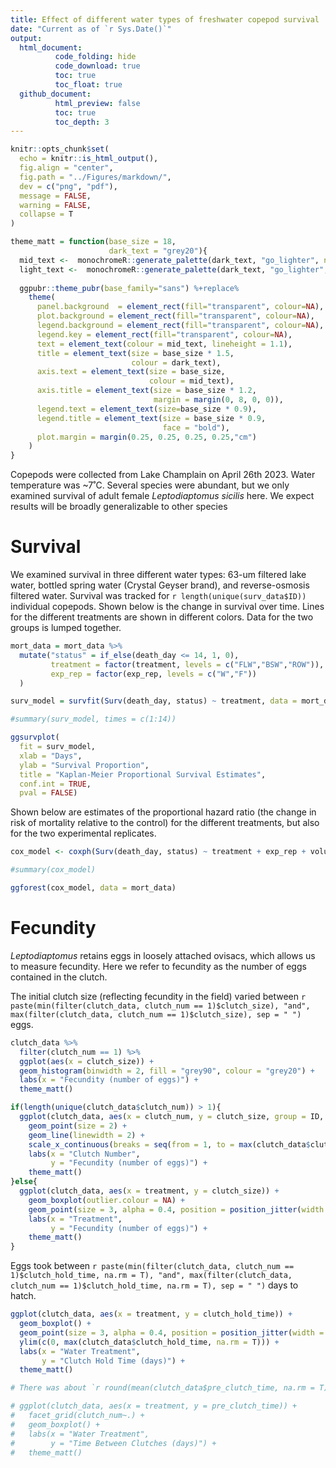```yaml
---
title: Effect of different water types of freshwater copepod survival
date: "Current as of `r Sys.Date()`"
output: 
  html_document:
          code_folding: hide
          code_download: true
          toc: true
          toc_float: true
  github_document:
          html_preview: false
          toc: true
          toc_depth: 3
---
```


```r
knitr::opts_chunk$set(
  echo = knitr::is_html_output(),
  fig.align = "center",
  fig.path = "../Figures/markdown/",
  dev = c("png", "pdf"),
  message = FALSE,
  warning = FALSE,
  collapse = T
)

theme_matt = function(base_size = 18,
                      dark_text = "grey20"){
  mid_text <-  monochromeR::generate_palette(dark_text, "go_lighter", n_colours = 5)[2]
  light_text <-  monochromeR::generate_palette(dark_text, "go_lighter", n_colours = 5)[3]
  
  ggpubr::theme_pubr(base_family="sans") %+replace% 
    theme(
      panel.background  = element_rect(fill="transparent", colour=NA), 
      plot.background = element_rect(fill="transparent", colour=NA), 
      legend.background = element_rect(fill="transparent", colour=NA),
      legend.key = element_rect(fill="transparent", colour=NA),
      text = element_text(colour = mid_text, lineheight = 1.1),
      title = element_text(size = base_size * 1.5,
                           colour = dark_text),
      axis.text = element_text(size = base_size,
                               colour = mid_text),
      axis.title = element_text(size = base_size * 1.2,
                                margin = margin(0, 8, 0, 0)),
      legend.text = element_text(size=base_size * 0.9),
      legend.title = element_text(size = base_size * 0.9, 
                                  face = "bold"),
      plot.margin = margin(0.25, 0.25, 0.25, 0.25,"cm")
    )
}
```

Copepods were collected from Lake Champlain on April 26th 2023. Water temperature was ~7˚C. Several species were abundant, but we only examined survival of adult female *Leptodiaptomus sicilis* here. We expect results will be broadly generalizable to other species

# Survival
We examined survival in three different water types: 63-um filtered lake water, bottled spring water (Crystal Geyser brand), and reverse-osmosis filtered water. Survival was tracked for `r length(unique(surv_data$ID))` individual copepods. Shown below is the change in survival over time. Lines for the different treatments are shown in different colors. Data for the two groups is lumped together.  

```r
mort_data = mort_data %>%  
  mutate("status" = if_else(death_day <= 14, 1, 0),
         treatment = factor(treatment, levels = c("FLW","BSW","ROW")),
         exp_rep = factor(exp_rep, levels = c("W","F"))
  )

surv_model = survfit(Surv(death_day, status) ~ treatment, data = mort_data)

#summary(surv_model, times = c(1:14))

ggsurvplot(
  fit = surv_model,
  xlab = "Days",
  ylab = "Survival Proportion",
  title = "Kaplan-Meier Proportional Survival Estimates",
  conf.int = TRUE,
  pval = FALSE)
```

Shown below are estimates of the proportional hazard ratio (the change in risk of mortality relative to the control) for the different treatments, but also for the two experimental replicates. 
```r

cox_model <- coxph(Surv(death_day, status) ~ treatment + exp_rep + volume, data = mort_data)

#summary(cox_model)

ggforest(cox_model, data = mort_data)

```

# Fecundity
*Leptodiaptomus* retains eggs in loosely attached ovisacs, which allows us to measure fecundity. Here we refer to fecundity as the number of eggs contained in the clutch. 

The initial clutch size (reflecting fecundity in the field) varied between `r paste(min(filter(clutch_data, clutch_num == 1)$clutch_size), "and", max(filter(clutch_data, clutch_num == 1)$clutch_size), sep = " ")` eggs. 

```r
clutch_data %>% 
  filter(clutch_num == 1) %>%  
  ggplot(aes(x = clutch_size)) +
  geom_histogram(binwidth = 2, fill = "grey90", colour = "grey20") + 
  labs(x = "Fecundity (number of eggs)") + 
  theme_matt()
```

```r
if(length(unique(clutch_data$clutch_num)) > 1){
  ggplot(clutch_data, aes(x = clutch_num, y = clutch_size, group = ID, colour = treatment)) + 
    geom_point(size = 2) + 
    geom_line(linewidth = 2) + 
    scale_x_continuous(breaks = seq(from = 1, to = max(clutch_data$clutch_num))) + 
    labs(x = "Clutch Number", 
         y = "Fecundity (number of eggs)") + 
    theme_matt()
}else{
  ggplot(clutch_data, aes(x = treatment, y = clutch_size)) + 
    geom_boxplot(outlier.colour = NA) + 
    geom_point(size = 3, alpha = 0.4, position = position_jitter(width = 0.05, height = 0)) + 
    labs(x = "Treatment", 
         y = "Fecundity (number of eggs)") + 
    theme_matt()
}

```

Eggs took between `r paste(min(filter(clutch_data, clutch_num == 1)$clutch_hold_time, na.rm = T), "and", max(filter(clutch_data, clutch_num == 1)$clutch_hold_time, na.rm = T), sep = " ")` days to hatch. 
```r
ggplot(clutch_data, aes(x = treatment, y = clutch_hold_time)) + 
  geom_boxplot() + 
  geom_point(size = 3, alpha = 0.4, position = position_jitter(width = 0.05, height = 0)) + 
  ylim(c(0, max(clutch_data$clutch_hold_time, na.rm = T))) + 
  labs(x = "Water Treatment", 
       y = "Clutch Hold Time (days)") + 
  theme_matt()
```

```r
# There was about `r round(mean(clutch_data$pre_clutch_time, na.rm = T))` days between clutches. 

# ggplot(clutch_data, aes(x = treatment, y = pre_clutch_time)) + 
#   facet_grid(clutch_num~.) + 
#   geom_boxplot() + 
#   labs(x = "Water Treatment", 
#        y = "Time Between Clutches (days)") + 
#   theme_matt()
```

